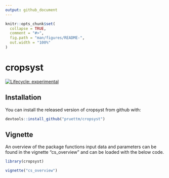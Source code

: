 ```yaml
---
output: github_document
---
```


<!-- README.md is generated from README.Rmd. Please edit that file -->

```r
knitr::opts_chunk$set(
  collapse = TRUE,
  comment = "#>",
  fig.path = "man/figures/README-",
  out.width = "100%"
)
```

# cropsyst

<!-- badges: start -->
[![Lifecycle: experimental](https://img.shields.io/badge/lifecycle-experimental-orange.svg)](https://lifecycle.r-lib.org/articles/stages.html#experimental)
<!-- badges: end -->

## Installation

You can install the released version of cropsyst from github with:

``` r
devtools::install_github("pruettm/cropsyst")
```

## Vignette

An overview of the package functions input data and parameters can be found in the vignette "cs_overview" and can be loaded with the below code.

```r
library(cropsyst)

vignette("cs_overview")
```
